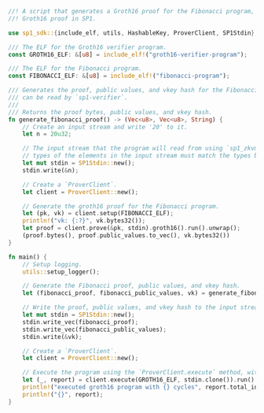 ```rust
//! A script that generates a Groth16 proof for the Fibonacci program, and verifies the
//! Groth16 proof in SP1.

use sp1_sdk::{include_elf, utils, HashableKey, ProverClient, SP1Stdin};

/// The ELF for the Groth16 verifier program.
const GROTH16_ELF: &[u8] = include_elf!("groth16-verifier-program");

/// The ELF for the Fibonacci program.
const FIBONACCI_ELF: &[u8] = include_elf!("fibonacci-program");

/// Generates the proof, public values, and vkey hash for the Fibonacci program in a format that
/// can be read by `sp1-verifier`.
///
/// Returns the proof bytes, public values, and vkey hash.
fn generate_fibonacci_proof() -> (Vec<u8>, Vec<u8>, String) {
    // Create an input stream and write '20' to it.
    let n = 20u32;

    // The input stream that the program will read from using `sp1_zkvm::io::read`. Note that the
    // types of the elements in the input stream must match the types being read in the program.
    let mut stdin = SP1Stdin::new();
    stdin.write(&n);

    // Create a `ProverClient`.
    let client = ProverClient::new();

    // Generate the groth16 proof for the Fibonacci program.
    let (pk, vk) = client.setup(FIBONACCI_ELF);
    println!("vk: {:?}", vk.bytes32());
    let proof = client.prove(&pk, stdin).groth16().run().unwrap();
    (proof.bytes(), proof.public_values.to_vec(), vk.bytes32())
}

fn main() {
    // Setup logging.
    utils::setup_logger();

    // Generate the Fibonacci proof, public values, and vkey hash.
    let (fibonacci_proof, fibonacci_public_values, vk) = generate_fibonacci_proof();

    // Write the proof, public values, and vkey hash to the input stream.
    let mut stdin = SP1Stdin::new();
    stdin.write_vec(fibonacci_proof);
    stdin.write_vec(fibonacci_public_values);
    stdin.write(&vk);

    // Create a `ProverClient`.
    let client = ProverClient::new();

    // Execute the program using the `ProverClient.execute` method, without generating a proof.
    let (_, report) = client.execute(GROTH16_ELF, stdin.clone()).run().unwrap();
    println!("executed groth16 program with {} cycles", report.total_instruction_count());
    println!("{}", report);
}
```
